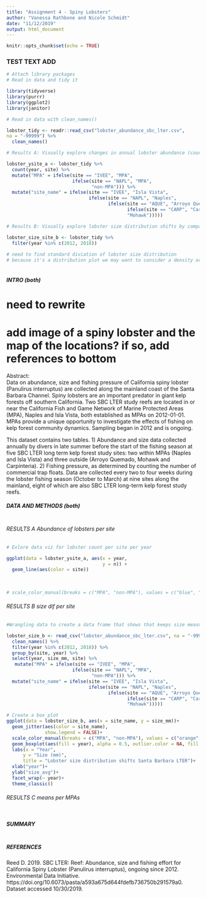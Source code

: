 ```yaml
---
title: "Assignment 4 - Spiny Lobsters"
author: "Vanessa Rathbone and Nicole Schmidt"
date: "11/12/2019"
output: html_document
---
```


```r
knitr::opts_chunk$set(echo = TRUE)
```

### TEST TEXT ADD

```r
# Attach library packages
# Read in data and tidy it

library(tidyverse)
library(purrr)
library(ggplot2)
library(janitor)

# Read in data with clean_names()

lobster_tidy <- readr::read_csv("lobster_abundance_sbc_lter.csv",
na = "-99999") %>% 
  clean_names()

# Results A: Visually explore changes in annual lobster abundance (counts) by site.

lobster_ysite_a <- lobster_tidy %>% 
  count(year, site) %>% 
  mutate("MPA" = ifelse(site == "IVEE", "MPA",
                        ifelse(site == "NAPL", "MPA",
                               "non-MPA"))) %>% 
  mutate("site_name" = ifelse(site == "IVEE", "Isla Vista",
                              ifelse(site == "NAPL", "Naples",
                                     ifelse(site == "AQUE", "Arroyo Quemado",
                                            ifelse(site == "CARP", "Carpenteria",
                                            "Mohawk")))))

# Results B: Visually explore lobster size distribution shifts by comparing lobster sizes in 2012 and 2018

lobster_size_site_b <- lobster_tidy %>%
  filter(year %in% c(2012, 2018))
  
# need to find standard diviation of lobster size distribution 
# because it's a distribution plot we may want to consider a density or histogram plot
  

```

##### INTRO (both)
# need to rewrite
# add image of a spiny lobster and the map of the locations? if so, add references to bottom

Abstract:	
Data on abundance, size and fishing pressure of California spiny lobster (Panulirus interruptus) are collected along the mainland coast of the Santa Barbara Channel. Spiny lobsters are an important predator in giant kelp forests off southern California. Two SBC LTER study reefs are located in or near the California Fish and Game Network of Marine Protected Areas (MPA), Naples and Isla Vista, both established as MPAs on 2012-01-01. MPAs provide a unique opportunity to investigate the effects of fishing on kelp forest community dynamics. Sampling began in 2012 and is ongoing.

This dataset contains two tables. 1) Abundance and size data collected annually by divers in late summer before the start of the fishing season at five SBC LTER long term kelp forest study sites: two within MPAs (Naples and Isla Vista) and three outside (Arroyo Quemado, Mohawk and Carpinteria). 2) Fishing pressure, as determined by counting the number of commercial trap floats. Data are collected every two to four weeks during the lobster fishing season (October to March) at nine sites along the mainland, eight of which are also SBC LTER long-term kelp forest study reefs.

##### DATA AND METHODS (both)
```r

```

###### RESULTS A Abundance of lobsters per site
```r

# Exlore data viz for lobster count per site per year

ggplot(data = lobster_ysite_a, aes(x = year,
                                   y = n)) +
  geom_line(aes(color = site)) 
  
            
            
# scale_color_manual(breaks = c("MPA", "non-MPA"), values = c("blue", "orange")


```

###### RESULTS B size dif per site
```r
#Wrangling data to create a data frame that shows that keeps size measurements from the year 2013 and 2018. 

lobster_size_b <- read_csv("lobster_abundance_sbc_lter.csv", na = "-99999") %>% 
  clean_names() %>% 
  filter(year %in% c(2012, 2018)) %>% 
  group_by(site, year) %>% 
  select(year, size_mm, site) %>% 
   mutate("MPA" = ifelse(site == "IVEE", "MPA",
                        ifelse(site == "NAPL", "MPA",
                               "non-MPA"))) %>% 
  mutate("site_name" = ifelse(site == "IVEE", "Isla Vista",
                              ifelse(site == "NAPL", "Naples",
                                     ifelse(site == "AQUE", "Arroyo Quemado",
                                            ifelse(site == "CARP", "Carpenteria",
                                            "Mohawk")))))

# Create a box plot
ggplot(data = lobster_size_b, aes(x = site_name, y = size_mm))+
  geom_jitter(aes(color = site_name),
              show.legend = FALSE)+
  scale_color_manual(breaks = c("MPA", "non-MPA"), values = c("orange", "orange", "orange", "light blue", "light blue"))+
  geom_boxplot(aes(fill = year), alpha = 0.5, outlier.color = NA, fill = "light blue")+
  labs(x = "Year",
      y = "Size (mm)",
      title = "Lobster size distribution shifts Santa Barbara LTER")+
  xlab("year")+
  ylab("size_avg")+
  facet_wrap(~ year)+
  theme_classic()


```

###### RESULTS C means per MPAs
```r

```

##### SUMMARY 
```r

```

##### REFERENCES

Reed D. 2019. SBC LTER: Reef: Abundance, size and fishing effort for California Spiny Lobster (Panulirus interruptus), ongoing since 2012. Environmental Data Initiative. https://doi.org/10.6073/pasta/a593a675d644fdefb736750b291579a0. Dataset accessed 10/30/2019.

